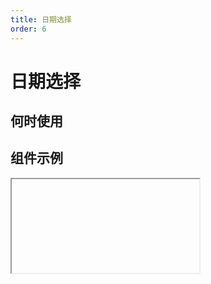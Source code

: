 ```yaml
---
title: 日期选择
order: 6
---
```


# 日期选择

## 何时使用

## 组件示例

<Iframe url="https://www.aliwork.com/developer/date-field-v2?isRenderNav=false" />

## 组件属性

<AttrTable dataSource={[
{
  attr: '标题', 
  code: 'label', 
  type: 'String', 
  demo: '标题', 
  dafault:'', 
  desc: ''
}, 
{
  attr: '值', 
  code: 'fieldData', 
  type: 'Object', 
  demo: '{value: 1505894659813}', 
  dafault:'', 
  desc: ''
}, 
{
  attr: '标题位置', 
  code: 'labelAlign', 
  type: 'String', 
  demo: '"left"', 
  dafault:'', 
  desc: '可选值："left", "top", "inset"'
}, 
{
  attr: '标题宽度', 
  code: 'labelColSpan', 
  type: 'Number', 
  demo: '4', 
  dafault:'', 
  desc: ''
}, 
{
  attr: '标题偏移', 
  code: 'labelColOffset', 
  type: 'Number', 
  demo: '0', 
  dafault:'', 
  desc: ''
}, 
{
  attr: '内容宽度', 
  code: 'wrapperColSpan', 
  type: 'Number', 
  demo: '0', 
  dafault:'', 
  desc: ''
}, 
{
  attr: '内容偏移', 
  code: 'wrapperColOffset', 
  type: 'Number', 
  demo: '0', 
  dafault:'', 
  desc: ''
}, 
{
  attr: '标题对齐', 
  code: 'labelTextAlign', 
  type: 'String', 
  demo: '"left"', 
  dafault:'', 
  desc: '可选值："left", "right"'
}, 
{
  attr: '提示文字', 
  code: 'placeholder', 
  type: 'String', 
  demo: '"请选择日期"', 
  dafault:'', 
  desc: ''
}, 
{
  attr: '描述信息', 
  code: 'tips', 
  type: 'String', 
  demo: '这是一段描述信息', 
  dafault:'', 
  desc: ''
}, 
{
  attr: '尺寸', 
  code: 'size', 
  type: 'String', 
  demo: '"small"', 
  dafault:'', 
  desc: '可选值："small", "medium", "large"'
}, 
{
  attr: '状态', 
  code: 'behavior', 
  type: 'String', 
  demo: '{fieldBehavior: "NORMAL"}', 
  dafault:'', 
  desc: 'fieldBehavior 可选值："NORMAL", "DISABLED", "READONLY", "HIDDEN"'
}, 
{
  attr: '格式', 
  code: 'format', 
  type: 'String', 
  demo: '"YYYY-MM-DD" ', 
  dafault:'', 
  desc: '可选值："YYYY", "YYYY-MM", "YYYY-MM-DD", "YYYY-MM-DD HH:mm", "YYYY-MM-DD HH:mm:ss" '
}, {
  attr: '清除按钮', 
  code: 'hasClear', 
  type: 'Bool', 
  demo: 'true', 
  dafault:'', 
  desc: ''
}, {
  attr: '每次选择日期时是否重置时间', 
  code: 'resetTime', 
  type: 'Bool', 
  demo: 'false ', 
  dafault:'', 
  desc: ''
}, {
  attr: '禁用日期函数', 
  code: 'disabledDate', 
  type: 'Function', 
  demo: '(value) => {return false;}', 
  dafault:'', 
  desc: ''
}, {
  attr: '值发生改变事件', 
  code: 'onChange', 
  type: 'Function', 
  demo: '({value}) => {}', 
  dafault:'', 
  desc: ''
}, 
{
  attr: '点击确认按钮', 
  code: 'onOk', 
  type: 'Function', 
  demo: '({value}) => {}', 
  dafault:'', 
  desc: ''
}, 
{
  attr: '弹层展示状态变化', 
  code: 'onVisibleChange', 
  type: 'Function', 
  demo: '(visible, reason) => {} ', 
  dafault:'', 
  desc: ''
}, 
]}
/>